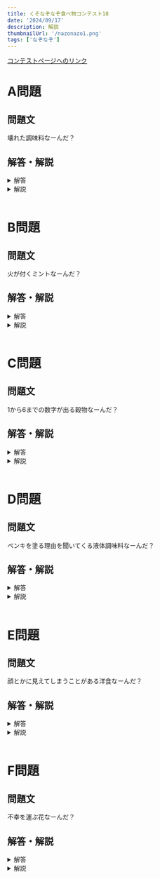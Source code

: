 ```yaml
---
title: くそなぞなぞ食べ物コンテスト18
date: '2024/09/17'
description: 解説
thumbnailUrl: '/nazonazo1.png'
tags: ['なぞなぞ']
---
```


[コンテストページへのリンク]

# A問題
## 問題文 
壊れた調味料なーんだ？

## 解答・解説
<details>
<summary>解答</summary>

こしょう

</details>

<details>
<summary>解説</summary>

「壊れる」の類語に「故障」があります。

</details>

<br/>

# B問題
## 問題文 
火が付くミントなーんだ？

## 解答・解説
<details>
<summary>解答</summary>

はっか

</details>

<details>
<summary>解説</summary>

ミントはハッカとも呼ばれます。

</details>

<br/>

# C問題
## 問題文 
1から6までの数字が出る穀物なーんだ？

## 解答・解説
<details>
<summary>解答</summary>

だいず

</details>

<details>
<summary>解説</summary>

1から6までの数字が出るものといえば、サイコロ(ダイス)が真っ先に思いつきます。これをもじると正解が導き出せます。

</details>

<br/>

# D問題
## 問題文 
ペンキを塗る理由を聞いてくる液体調味料なーんだ？

## 解答・解説
<details>
<summary>解答</summary>

ほわいとそうす/ほわいとそーす

</details>

<details>
<summary>解説</summary>

『理由を聞いてくる』や『尋ねてくる』を「ホワイ」と言い換える典型があります。
塗ることを『塗装する』と言い換えることで、正解が導き出せます。

</details>

<br/>

# E問題
## 問題文 
顔とかに見えてしまうことがある洋食なーんだ？

## 解答・解説
<details>
<summary>解答</summary>

かれーどりあ/ぱれーどりあ

</details>

<details>
<summary>解説</summary>

本来は顔ではないものが顔などに見えてしまうことがある現象のことを、パレイドリア現象と言います。

</details>

<br/>

# F問題
## 問題文 
不幸を運ぶ花なーんだ？

## 解答・解説
<details>
<summary>解答</summary>

しなちく

</details>

<details>
<summary>解説</summary>

『幸せを運ぶ』という花言葉をもつ花の一つに、クチナシがあります。問題文ではこれの逆の意味になっているので、逆から読むことで「シナチク」となります。

</details>




[コンテストページへのリンク]: https://shitforces.herokuapp.com/contest/kfc18
